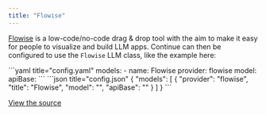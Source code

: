```yaml
---
title: "Flowise"
---
```


[Flowise](https://flowiseai.com/) is a low-code/no-code drag & drop tool with the aim to make it easy for people to visualize and build LLM apps. Continue can then be configured to use the `Flowise` LLM class, like the example here:

<Tabs>
  <Tab title="YAML">
  ```yaml title="config.yaml"
  models:
    - name: Flowise
      provider: flowise
      model: <MODEL>
      apiBase: <API_BASE>
  ```
  </Tab>
  <Tab title="JSON">
  ```json title="config.json"
  {
    "models": [
      {
        "provider": "flowise",
        "title": "Flowise",
        "model": "<MODEL>",
        "apiBase": "<API_BASE>"
      }
    ]
  }
  ```
  </Tab>
</Tabs>

[View the source](https://github.com/continuedev/continue/blob/main/core/llm/llms/Flowise.ts)
